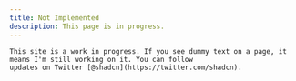 ```yaml
---
title: Not Implemented
description: This page is in progress.
---
```


<Callout>

    This site is a work in progress. If you see dummy text on a page, it means I'm still working on it. You can follow
    updates on Twitter [@shadcn](https://twitter.com/shadcn).

</Callout>
